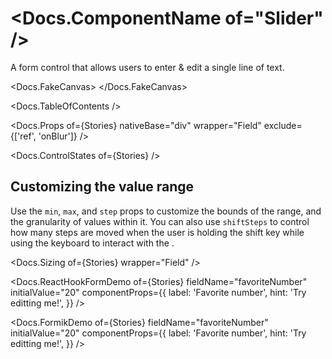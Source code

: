 


<Meta of={Stories} />

# <Docs.ComponentName of="Slider" />

A form control that allows users to enter & edit a single line of text.

<Docs.FakeCanvas>
  <Slider defaultValue={50} sizer={Slider.sizer.medium} />
</Docs.FakeCanvas>

<Docs.TableOfContents />

<Docs.Props
  of={Stories}
  nativeBase="div"
  wrapper="Field"
  exclude={['ref', 'onBlur']}
/>

<Docs.ControlStates of={Stories} />

## Customizing the value range

Use the `min`, `max`, and `step` props to customize the bounds of the range, and
the granularity of values within it. You can also use `shiftSteps` to control
how many steps are moved when the user is holding the shift key while using the
keyboard to interact with the <Docs of="Slider" />.

<Canvas of={Stories.CustomRange} sourceState="shown" />

<Docs.Sizing of={Stories} wrapper="Field" />

<Docs.ReactHookFormDemo
  of={Stories}
  fieldName="favoriteNumber"
  initialValue="20"
  componentProps={{
    label: 'Favorite number',
    hint: 'Try editting me!',
  }}
/>

<Docs.FormikDemo
  of={Stories}
  fieldName="favoriteNumber"
  initialValue="20"
  componentProps={{
    label: 'Favorite number',
    hint: 'Try editting me!',
  }}
/>
